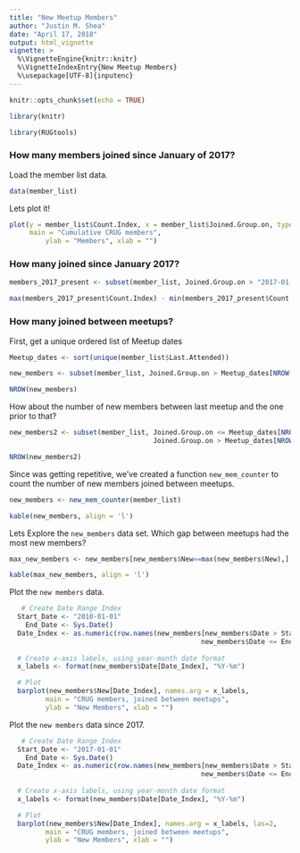 ```yaml
---
title: "New Meetup Members"
author: "Justin M. Shea"
date: "April 17, 2018"
output: html_vignette
vignette: >
  %\VignetteEngine{knitr::knitr}
  %\VignetteIndexEntry{New Meetup Members}
  %\usepackage[UTF-8]{inputenc}
---
```


```r
knitr::opts_chunk$set(echo = TRUE)

library(knitr)

library(RUGtools)
```


  
###  How many members joined since January of 2017?  
 
Load the member list data.

```r
data(member_list)
```

Lets plot it!

```r
plot(y = member_list$Count.Index, x = member_list$Joined.Group.on, type = "l", col = "blue",
     main = "Cumulative CRUG members",  
         ylab = "Members", xlab = "")
```

### How many joined since January 2017?

```r
members_2017_present <- subset(member_list, Joined.Group.on > "2017-01-01")

max(members_2017_present$Count.Index) - min(members_2017_present$Count.Index)

```


###  How many joined between meetups? 

First, get a unique ordered list of Meetup dates

```r
Meetup_dates <- sort(unique(member_list$Last.Attended))

new_members <- subset(member_list, Joined.Group.on > Meetup_dates[NROW(Meetup_dates)])

NROW(new_members)
```
 
How about the number of new members between last meetup and the one prior to that?

```r
new_members2 <- subset(member_list, Joined.Group.on <= Meetup_dates[NROW(Meetup_dates)] &
                                    Joined.Group.on > Meetup_dates[NROW(Meetup_dates)-1])

NROW(new_members2)
```


Since was getting repetitive, we've created a function `new_mem_counter` to count the number of new members joined between meetups.

```r
new_members <- new_mem_counter(member_list)

kable(new_members, align = 'l')
```

Lets Explore the `new_members` data set.
Which gap between meetups had the most new members?
 
```r
max_new_members <- new_members[new_members$New==max(new_members$New),]

kable(max_new_members, align = 'l')
```

Plot the `new members` data.

```r
   # Create Date Range Index
  Start_Date <- "2010-01-01"
    End_Date <- Sys.Date()
  Date_Index <- as.numeric(row.names(new_members[new_members$Date > Start_Date &
                                                new_members$Date <= End_Date,]))
  
  # Create x-axis labels, using year-month date format
  x_labels <- format(new_members$Date[Date_Index], "%Y-%m")

  # Plot
  barplot(new_members$New[Date_Index], names.arg = x_labels,
         main = "CRUG members, joined between meetups",  
         ylab = "New Members", xlab = "")
```

Plot the `new members` data since 2017.

```r
   # Create Date Range Index
  Start_Date <- "2017-01-01"
    End_Date <- Sys.Date()
  Date_Index <- as.numeric(row.names(new_members[new_members$Date > Start_Date &
                                                new_members$Date <= End_Date,]))
  
  # Create x-axis labels, using year-month date format
  x_labels <- format(new_members$Date[Date_Index], "%Y-%m")

  # Plot
  barplot(new_members$New[Date_Index], names.arg = x_labels, las=2,
         main = "CRUG members, joined between meetups",  
         ylab = "New Members", xlab = "")
```
 